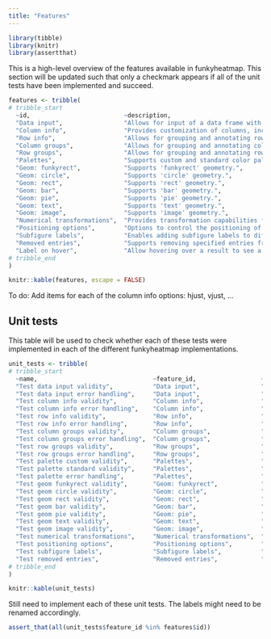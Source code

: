 ```yaml
---
title: "Features"
---
```


```r
library(tibble)
library(knitr)
library(assertthat)
```

This is a high-level overview of the features available in funkyheatmap. This section will be updated such that only a checkmark appears if all of the unit tests have been implemented and succeed.

```r
features <- tribble(
# tribble_start
  ~id,                          ~description,                                                                       ~R,       ~Python,
  "Data input",                 "Allows for input of a data frame with items by row and features in the columns.",  "✓",      "✓",
  "Column info",                "Provides customization of columns, including geom, group, palette, and more.",     "✓",      "✓",
  "Row info",                   "Allows for grouping and annotating rows.",                                         "✓",      "✓",
  "Column groups",              "Allows for grouping and annotating column groups.",                                "✓",      "✓",
  "Row groups",                 "Allows for grouping and annotating row groups.",                                   "✓",      "✓",
  "Palettes",                   "Supports custom and standard color palettes for the heatmap.",                     "✓",      "✓",
  "Geom: funkyrect",            "Supports 'funkyrect' geometry.",                                                   "✓",      "✓",
  "Geom: circle",               "Supports 'circle' geometry.",                                                      "✓",      "✓",
  "Geom: rect",                 "Supports 'rect' geometry.",                                                        "✓",      "✓",
  "Geom: bar",                  "Supports 'bar' geometry.",                                                         "✓",      "✓",
  "Geom: pie",                  "Supports 'pie' geometry.",                                                         "✓",      "✓",
  "Geom: text",                 "Supports 'text' geometry.",                                                        "✓",      "✓",
  "Geom: image",                "Supports 'image' geometry.",                                                       "[PR#6](https://github.com/funkyheatmap/funkyheatmap/pull/6)",       "✓",
  "Numerical transformations",  "Provides transformation capabilities for numerical columns.",                      "✓",      "✓",
  "Positioning options",        "Options to control the positioning of various elements in the plot.",              "✓",      "✓",
  "Subfigure labels",           "Enables adding subfigure labels to different column groups.",                      "✓",      "✓",
  "Removed entries",            "Supports removing specified entries from rows and replacing them with a label.",   "✓",      "",
  "Label on hover",             "Allow hovering over a result to see a label",                                      "",        ""        
# tribble_end
)

knitr::kable(features, escape = FALSE)
```

:::{.callout-important}
To do: Add items for each of the column info options: hjust, vjust, ...
:::

## Unit tests

This table will be used to check whether each of these tests were implemented in each of the different funkyheatmap implementations.

```r
unit_tests <- tribble(
# tribble_start
  ~name,                                ~feature_id,                  ~description,
  "Test data input validity",           "Data input",                 "Test whether the function handles valid data frame input correctly.",
  "Test data input error handling",     "Data input",                 "Test the function's error handling when provided with an invalid data frame input.",
  "Test column info validity",          "Column info",                "Test if the function processes valid column information correctly.",
  "Test column info error handling",    "Column info",                "Test the function's error handling when provided with invalid column information.",
  "Test row info validity",             "Row info",                   "Test if the function processes valid row information correctly.",
  "Test row info error handling",       "Row info",                   "Test the function's error handling when provided with invalid row information.",
  "Test column groups validity",        "Column groups",              "Test if the function processes valid column groups correctly.",
  "Test column groups error handling",  "Column groups",              "Test the function's error handling when provided with invalid column groups.",
  "Test row groups validity",           "Row groups",                 "Test if the function processes valid row groups correctly.",
  "Test row groups error handling",     "Row groups",                 "Test the function's error handling when provided with invalid row groups.",
  "Test palette custom validity",       "Palettes",                   "Test if the function handles valid custom palettes correctly.",
  "Test palette standard validity",     "Palettes",                   "Test if the function handles valid standard palettes correctly.",
  "Test palette error handling",        "Palettes",                   "Test the function's error handling when provided with invalid palettes.",
  "Test geom funkyrect validity",       "Geom: funkyrect",            "Test if the function correctly renders 'funkyrect' geometry.",
  "Test geom circle validity",          "Geom: circle",               "Test if the function correctly renders 'circle' geometry.",
  "Test geom rect validity",            "Geom: rect",                 "Test if the function correctly renders 'rect' geometry.",
  "Test geom bar validity",             "Geom: bar",                  "Test if the function correctly renders 'bar' geometry.",
  "Test geom pie validity",             "Geom: pie",                  "Test if the function correctly renders 'pie' geometry.",
  "Test geom text validity",            "Geom: text",                 "Test if the function correctly renders 'text' geometry.",
  "Test geom image validity",           "Geom: image",                "Test if the function correctly renders 'image' geometry.",
  "Test numerical transformations",     "Numerical transformations",  "Test if the function applies numerical transformations correctly.",
  "Test positioning options",           "Positioning options",        "Test if the function handles positioning options like hjust, vjust, size, label correctly.",
  "Test subfigure labels",              "Subfigure labels",           "Test if the function correctly adds subfigure labels to different column groups.",
  "Test removed entries",               "Removed entries",            "Test if the function correctly removes specified entries from rows and replaces them with a label."
# tribble_end
)

knitr::kable(unit_tests)
```

:::{.callout-important}
Still need to implement each of these unit tests. The labels might need to be renamed accordingly.
:::

```r
assert_that(all(unit_tests$feature_id %in% features$id))
```
